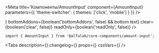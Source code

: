 


<Meta
    title='Компоненты/AmountInput'
    component={AmountInput}
    parameters={{ 'theme-switcher': { themes: ['click', 'mobile'] } }}
/>

<!-- Canvas -->

<Story name='AmountInput'>
    <AmountInput
        value={number('value', null)}
        currency={text('currency', 'RUR')}
        suffix={text('suffix', undefined)}
        integerLength={number('integerLength', 9)}
        minority={number('minority', 100)}
        integersOnly={boolean('integersOnly', false)}
        bold={boolean('bold', true)}
        block={boolean('block', false)}
        size={select('size', ['s', 'm', 'l', 'xl'], 's')}
        disabled={boolean('disabled', false)}
        placeholder={text('placeholder', undefined)}
        label={text('label', '')}
        hint={text('hint', '')}
        error={text('error', '')}
        leftAddons={boolean('leftAddons', false) && <Icon />}
        bottomAddons={boolean('bottomAddons', false) && <span>bottom text</span>}
        clear={boolean('clear', false)}
        readOnly={boolean('readOnly', false)}
    />
</Story>

<!-- Docs -->

<ComponentHeader
    name='AmountInput'
    version={version}
    package='@alfalab/core-components/amount-input'
    stage={2}
    design='https://www.figma.com/file/KlFOLLkKO8rtvvQE3RXuhq/Click-Library?node-id=532%3A544'
/>

```tsx
import { AmountInput } from '@alfalab/core-components/amount-input';
```

<Tabs
    description={<Description />}
    changelog={<Changelog />}
    props={<Props of={AmountInput} />}
    cssVars={<CssVars css={styles} />}
/>

